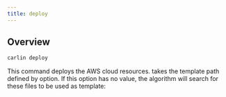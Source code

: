 ```yaml
---
title: deploy
---
```




## Overview

```bash
carlin deploy
```

This command deploys the AWS cloud resources. <Carlin /> takes the template path defined by <OptionAliasesInline options={deployCommandOptions} option="template-path" to="/docs/api-reference/deploy#template-path" /> option. If this option has no value, the algorithm will search for these files to be used as template:
